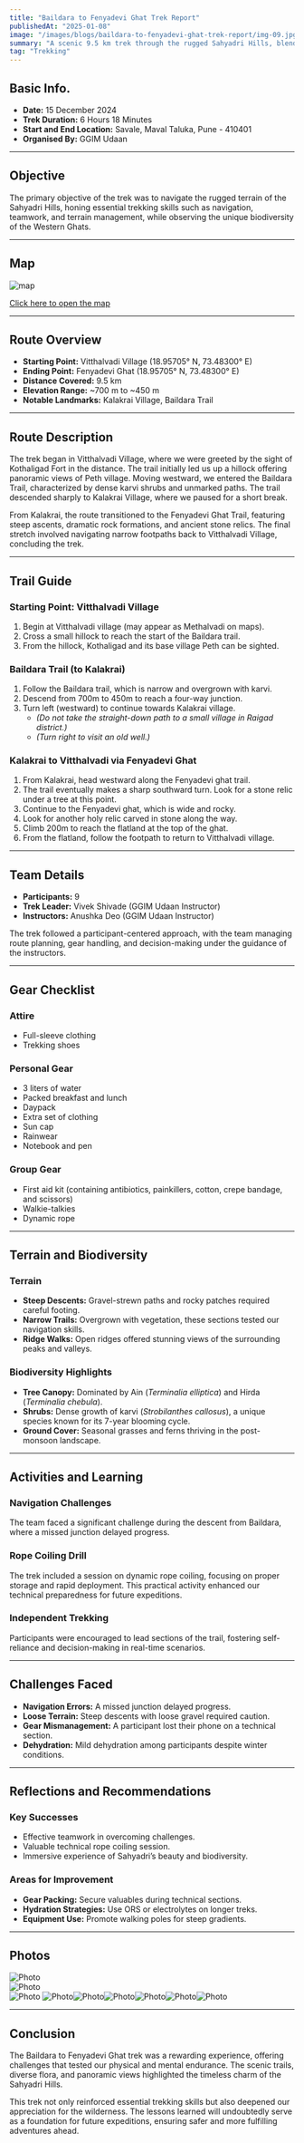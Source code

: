 ```yaml
---
title: "Baildara to Fenyadevi Ghat Trek Report"
publishedAt: "2025-01-08"
image: "/images/blogs/baildara-to-fenyadevi-ghat-trek-report/img-09.jpg"
summary: "A scenic 9.5 km trek through the rugged Sahyadri Hills, blending breathtaking views, unique biodiversity, and essential trekking skills."
tag: "Trekking"
---
```


## Basic Info.

- **Date:** 15 December 2024
- **Trek Duration:** 6 Hours 18 Minutes
- **Start and End Location:** Savale, Maval Taluka, Pune - 410401
- **Organised By:** GGIM Udaan

---

## Objective

The primary objective of the trek was to navigate the rugged terrain of the Sahyadri Hills, honing essential trekking skills such as navigation, teamwork, and terrain management, while observing the unique biodiversity of the Western Ghats.

---

## Map

![map](/images/blogs/baildara-to-fenyadevi-ghat-trek-report/map.jpg)

[Click here to open the map](https://www.google.com/maps/d/u/0/edit?mid=11HJmbJYTSse9InikCixo1Ep_1x9YatA&usp=sharing)

---

## Route Overview

- **Starting Point:** Vitthalvadi Village (18.95705° N, 73.48300° E)
- **Ending Point:** Fenyadevi Ghat (18.95705° N, 73.48300° E)
- **Distance Covered:** 9.5 km
- **Elevation Range:** ~700 m to ~450 m
- **Notable Landmarks:** Kalakrai Village, Baildara Trail

---

## Route Description

The trek began in Vitthalvadi Village, where we were greeted by the sight of Kothaligad Fort in the distance. The trail initially led us up a hillock offering panoramic views of Peth village. Moving westward, we entered the Baildara Trail, characterized by dense karvi shrubs and unmarked paths. The trail descended sharply to Kalakrai Village, where we paused for a short break.

From Kalakrai, the route transitioned to the Fenyadevi Ghat Trail, featuring steep ascents, dramatic rock formations, and ancient stone relics. The final stretch involved navigating narrow footpaths back to Vitthalvadi Village, concluding the trek.

---

## Trail Guide

### Starting Point: Vitthalvadi Village

1. Begin at Vitthalvadi village (may appear as Methalvadi on maps).
2. Cross a small hillock to reach the start of the Baildara trail.
3. From the hillock, Kothaligad and its base village Peth can be sighted.

### Baildara Trail (to Kalakrai)

1. Follow the Baildara trail, which is narrow and overgrown with karvi.
2. Descend from 700m to 450m to reach a four-way junction.
3. Turn left (westward) to continue towards Kalakrai village.
   - _(Do not take the straight-down path to a small village in Raigad district.)_
   - _(Turn right to visit an old well.)_

### Kalakrai to Vitthalvadi via Fenyadevi Ghat

1. From Kalakrai, head westward along the Fenyadevi ghat trail.
2. The trail eventually makes a sharp southward turn. Look for a stone relic under a tree at this point.
3. Continue to the Fenyadevi ghat, which is wide and rocky.
4. Look for another holy relic carved in stone along the way.
5. Climb 200m to reach the flatland at the top of the ghat.
6. From the flatland, follow the footpath to return to Vitthalvadi village.

---

## Team Details

- **Participants:** 9
- **Trek Leader:** Vivek Shivade (GGIM Udaan Instructor)
- **Instructors:** Anushka Deo (GGIM Udaan Instructor)

The trek followed a participant-centered approach, with the team managing route planning, gear handling, and decision-making under the guidance of the instructors.

---

## Gear Checklist

### Attire

- Full-sleeve clothing
- Trekking shoes

### Personal Gear

- 3 liters of water
- Packed breakfast and lunch
- Daypack
- Extra set of clothing
- Sun cap
- Rainwear
- Notebook and pen

### Group Gear

- First aid kit (containing antibiotics, painkillers, cotton, crepe bandage, and scissors)
- Walkie-talkies
- Dynamic rope

---

## Terrain and Biodiversity

### Terrain

- **Steep Descents:** Gravel-strewn paths and rocky patches required careful footing.
- **Narrow Trails:** Overgrown with vegetation, these sections tested our navigation skills.
- **Ridge Walks:** Open ridges offered stunning views of the surrounding peaks and valleys.

### Biodiversity Highlights

- **Tree Canopy:** Dominated by Ain (_Terminalia elliptica_) and Hirda (_Terminalia chebula_).
- **Shrubs:** Dense growth of karvi (_Strobilanthes callosus_), a unique species known for its 7-year blooming cycle.
- **Ground Cover:** Seasonal grasses and ferns thriving in the post-monsoon landscape.

---

## Activities and Learning

### Navigation Challenges

The team faced a significant challenge during the descent from Baildara, where a missed junction delayed progress.

### Rope Coiling Drill

The trek included a session on dynamic rope coiling, focusing on proper storage and rapid deployment. This practical activity enhanced our technical preparedness for future expeditions.

### Independent Trekking

Participants were encouraged to lead sections of the trail, fostering self-reliance and decision-making in real-time scenarios.

---

## Challenges Faced

- **Navigation Errors:** A missed junction delayed progress.
- **Loose Terrain:** Steep descents with loose gravel required caution.
- **Gear Mismanagement:** A participant lost their phone on a technical section.
- **Dehydration:** Mild dehydration among participants despite winter conditions.

---

## Reflections and Recommendations

### Key Successes

- Effective teamwork in overcoming challenges.
- Valuable technical rope coiling session.
- Immersive experience of Sahyadri’s beauty and biodiversity.

### Areas for Improvement

- **Gear Packing:** Secure valuables during technical sections.
- **Hydration Strategies:** Use ORS or electrolytes on longer treks.
- **Equipment Use:** Promote walking poles for steep gradients.

---

## Photos

![Photo](/images/blogs/baildara-to-fenyadevi-ghat-trek-report/img-01.jpg)  
![Photo](/images/blogs/baildara-to-fenyadevi-ghat-trek-report/img-02.jpg)  
![Photo](/images/blogs/baildara-to-fenyadevi-ghat-trek-report/img-03.jpg) ![Photo](/images/blogs/baildara-to-fenyadevi-ghat-trek-report/img-04.jpg)![Photo](/images/blogs/baildara-to-fenyadevi-ghat-trek-report/img-05.jpg)![Photo](/images/blogs/baildara-to-fenyadevi-ghat-trek-report/img-06.jpg)![Photo](/images/blogs/baildara-to-fenyadevi-ghat-trek-report/img-07.jpg)![Photo](/images/blogs/baildara-to-fenyadevi-ghat-trek-report/img-08.jpg)![Photo](/images/blogs/baildara-to-fenyadevi-ghat-trek-report/img-09.jpg)

---

## Conclusion

The Baildara to Fenyadevi Ghat trek was a rewarding experience, offering challenges that tested our physical and mental endurance. The scenic trails, diverse flora, and panoramic views highlighted the timeless charm of the Sahyadri Hills.

This trek not only reinforced essential trekking skills but also deepened our appreciation for the wilderness. The lessons learned will undoubtedly serve as a foundation for future expeditions, ensuring safer and more fulfilling adventures ahead.

